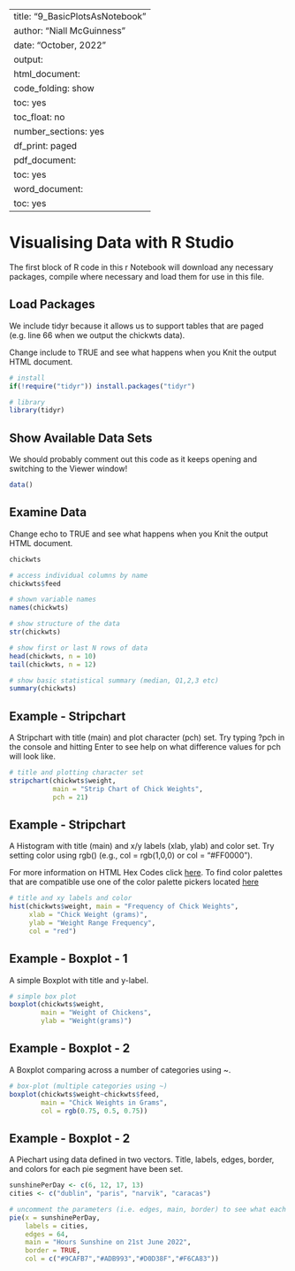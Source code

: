 
---
title: "9_BasicPlotsAsNotebook"
author: "Niall McGuinness"
date: "October, 2022"
output:
  html_document:
    code_folding: show
    toc: yes
    toc_float: no
    number_sections: yes
    df_print: paged
  pdf_document:
    toc: yes
  word_document:
    toc: yes
---

<!-- # Heading 1 -->
<!-- Some text describing the **purpose** of this sample. -->

<!-- ## Heading 2 -->
<!-- Some text under Heading 2. -->

<!-- ### Heading 3 -->
<!-- A bulleted list of items. -->

<!-- * For more details on R Markdown we can add a link to a [cheat sheet](https://www.rstudio.com/wp-content/uploads/2015/02/rmarkdown-cheatsheet.pdf). -->


# Visualising Data with R Studio

The first block of R code in this r Notebook will download any necessary packages, compile where necessary and load them for use in this file. 



## Load Packages

We include tidyr because it allows us to support tables that are paged (e.g. line 66 when we output the chickwts data).

Change include to TRUE and see what happens when you Knit the output HTML document.

```r

# install
if(!require("tidyr")) install.packages("tidyr")

# library
library(tidyr)
```



## Show Available Data Sets

We should probably comment out this code as it keeps opening and switching to the Viewer window!

```r
data()
```



## Examine Data

Change echo to TRUE and see what happens when you Knit the output HTML document.

```r
chickwts

# access individual columns by name
chickwts$feed

# shown variable names
names(chickwts)

# show structure of the data
str(chickwts)

# show first or last N rows of data
head(chickwts, n = 10)
tail(chickwts, n = 12)

# show basic statistical summary (median, Q1,2,3 etc)
summary(chickwts)

```



## Example - Stripchart

A Stripchart with title (main) and plot character (pch) set. Try typing ?pch in the console and hitting Enter to see help on what difference values for pch will look like.

```r
# title and plotting character set
stripchart(chickwts$weight, 
           main = "Strip Chart of Chick Weights",
           pch = 21)
```



## Example - Stripchart

A Histogram with title (main) and x/y labels (xlab, ylab) and color set. Try setting color using rgb() (e.g., col = rgb(1,0,0) or col = "#FF0000").

For more information on HTML Hex Codes click [here](https://htmlcolorcodes.com/). To find color palettes that are compatible use one of the color palette pickers located [here](https://htmlcolorcodes.com/resources/best-color-palette-generators/)

```r
# title and xy labels and color
hist(chickwts$weight, main = "Frequency of Chick Weights",
     xlab = "Chick Weight (grams)",
     ylab = "Weight Range Frequency",
     col = "red")
```



## Example - Boxplot - 1

A simple Boxplot with title and y-label.

```r
# simple box plot
boxplot(chickwts$weight,
        main = "Weight of Chickens",
        ylab = "Weight(grams)")
```



## Example - Boxplot - 2

A Boxplot comparing across a number of categories using ~.

```r
# box-plot (multiple categories using ~) 
boxplot(chickwts$weight~chickwts$feed, 
        main = "Chick Weights in Grams",
        col = rgb(0.75, 0.5, 0.75))
```



## Example - Boxplot - 2

A Piechart using data defined in two vectors. Title, labels, edges, border, and colors for each pie segment have been set.

```r
sunshinePerDay <- c(6, 12, 17, 13)
cities <- c("dublin", "paris", "narvik", "caracas")

# uncomment the parameters (i.e. edges, main, border) to see what each parameter does
pie(x = sunshinePerDay, 
    labels = cities, 
    edges = 64,
    main = "Hours Sunshine on 21st June 2022", 
    border = TRUE,
    col = c("#9CAFB7","#ADB993","#D0D38F","#F6CA83"))
```

